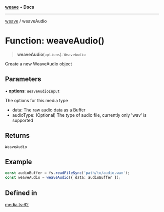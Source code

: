 [**weave**](../README.mdx) • **Docs**

***

[weave](../README.mdx) / weaveAudio

# Function: weaveAudio()

> **weaveAudio**(`options`): `WeaveAudio`

Create a new WeaveAudio object

## Parameters

• **options**: `WeaveAudioInput`

The options for this media type
   - data: The raw audio data as a Buffer
   - audioType: (Optional) The type of audio file, currently only 'wav' is supported

## Returns

`WeaveAudio`

## Example

```ts
const audioBuffer = fs.readFileSync('path/to/audio.wav');
const weaveAudio = weaveAudio({ data: audioBuffer });
```

## Defined in

[media.ts:62](https://github.com/wandb/weave/blob/e2313369cb35bc1b6f97c70539926dd951ead21e/sdks/node/src/media.ts#L62)
